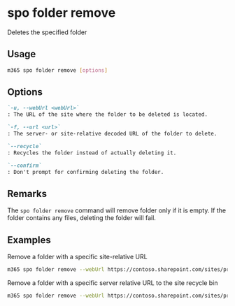 
# spo folder remove

Deletes the specified folder

## Usage

```sh
m365 spo folder remove [options]
```

## Options

```md definition-list
`-u, --webUrl <webUrl>`
: The URL of the site where the folder to be deleted is located.

`-f, --url <url>`
: The server- or site-relative decoded URL of the folder to delete.

`--recycle`
: Recycles the folder instead of actually deleting it.

`--confirm`
: Don't prompt for confirming deleting the folder.
```

<Global />

## Remarks

The `spo folder remove` command will remove folder only if it is empty. If the folder contains any files, deleting the folder will fail.

## Examples

Remove a folder with a specific site-relative URL

```sh
m365 spo folder remove --webUrl https://contoso.sharepoint.com/sites/project-x --url '/Shared Documents/My Folder'
```

Remove a folder with a specific server relative URL to the site recycle bin

```sh
m365 spo folder remove --webUrl https://contoso.sharepoint.com/sites/project-x --url '/sites/project-x/Shared Documents/My Folder' --recycle
```
